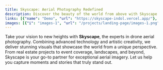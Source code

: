 ```yaml
---
title: Skyscape: Aerial Photography Redefined  
description: Discover the beauty of the world from above with Skyscape. Specializing in drone aerial photography, we deliver breathtaking visuals that elevate your projects. Perfect for real estate, events, landscapes, and more.  
links: [{"name": "Demo", "url": "https://skyscape-indol.vercel.app/"}, {"name": "Repository", "url": "https://github.com/JosePabloSG/skyscape.git"}]
images: [{"i": "images-1", "url": "/projects/landing-page/images-1.png"},{"i": "images-2", "url": "/projects/landing-page/images-2.jpg"},{"i": "images-3", "url": "/projects/landing-page/images-3.PNG"},{"i": "images-4", "url": "/projects/landing-page/images-4.png"},{"i": "images-5", "url": "/projects/landing-page/images-5.jpeg"}]
---
```

Take your vision to new heights with **Skyscape**, the experts in drone aerial photography. Combining advanced technology and artistic creativity, we deliver stunning visuals that showcase the world from a unique perspective. From real estate projects to event coverage, landscapes, and beyond, Skyscape is your go-to partner for exceptional aerial imagery. Let us help you capture moments and stories that truly stand out.
